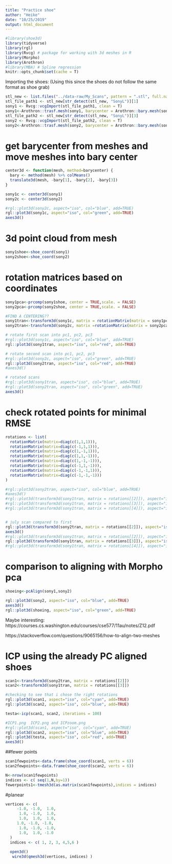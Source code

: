 ```yaml
---
title: "Practice shoe"
author: "Heike"
date: "10/25/2019"
output: html_document
---
```




```r
#library(shoe3d)
library(tidyverse)
library(rgl)
library(Rvcg) # package for working with 3d meshes in R
library(Morpho) 
library(Arothron)
#library(MBA) # Spline regression
knitr::opts_chunk$set(cache = T)
```

Importing the shoes: (Using this since the shoes do not follow the same format as shoe grab)
```r
stl_new <- list.files("../data-raw/My_Scans", pattern = ".stl", full.names = T)
stl_file_path1 <- stl_new[str_detect(stl_new, "SonyL")][1]
sony1 <- Rvcg::vcgImport(stl_file_path1, clean = T)
sony1<-Arothron::trasf.mesh(sony1, barycenter = Arothron::bary.mesh(sony1))
stl_file_path2 <- stl_new[str_detect(stl_new, "SonyL")][3]
sony2 <- Rvcg::vcgImport(stl_file_path2, clean = T)
sony2<-Arothron::trasf.mesh(sony2, barycenter = Arothron::bary.mesh(sony2))
```

# get barycenter from meshes and move meshes into bary center
```r
center3d <- function(mesh, method=barycenter) {
  bary <- method(mesh) %>% colMeans()
  translate3d(mesh, -bary[1], -bary[2], -bary[3])
}

sony1c <- center3d(sony1)
sony2c <- center3d(sony2)

#rgl::plot3d(sony2c, aspect="iso", col="blue", add=TRUE)
rgl::plot3d(sony1c, aspect="iso", col="green", add=TRUE)
axes3d()


```

# 3d point cloud from mesh
```r
sony1shoe<-shoe_coord(sony1)
sony2shoe<-shoe_coord(sony2)
```
# rotation matrices based on coordinates

```r
sony1pca<-prcomp(sony1shoe, center = TRUE,scale. = FALSE)
sony2pca<-prcomp(sony2shoe, center = TRUE,scale. = FALSE)
```


```r
#FIND A CENTERING??
sony1tran<-transform3d(sony1c, matrix = rotationMatrix(matrix = sony1pca$rotation))
sony2tran<-transform3d(sony2c, matrix =rotationMatrix(matrix = sony2pca$rotation))
```

```r
# rotate first scan into pc1, pc2, pc3
#rgl::plot3d(sony1c, aspect="iso", col="blue", add=TRUE)
rgl::plot3d(sony1tran, aspect="iso", col="red", add=TRUE)

# rotate second scan into pc1, pc2, pc3
#rgl::plot3d(sony2c, aspect="iso", col="green", add=TRUE)
rgl::plot3d(sony2tran, aspect="iso", col="red", add=TRUE)
#axes3d()

# rotated scans
#rgl::plot3d(sony1tran, aspect="iso", col="blue", add=TRUE)
#rgl::plot3d(sony2tran, aspect="iso", col="green", add=TRUE)
axes3d()

```


# check rotated points for minimal RMSE

```r
rotations <- list(
  rotationMatrix(matrix=diag(c(1,1,1))),
  rotationMatrix(matrix=diag(c(-1,1,1))),
  rotationMatrix(matrix=diag(c(1,-1,1))),
  rotationMatrix(matrix=diag(c(1,1,-1))),
  rotationMatrix(matrix=diag(c(1,-1,-1))),
  rotationMatrix(matrix=diag(c(-1,1,-1))),
  rotationMatrix(matrix=diag(c(-1,-1,1))),
  rotationMatrix(matrix=diag(c(-1,-1,-1)))
)
```

```r
#rgl::plot3d(sony2tran, aspect="iso", col="blue", add=TRUE)
#axes3d()
#rgl::plot3d(transform3d(sony1tran, matrix = rotations[[2]]), aspect="iso", col="green", add=TRUE)
#rgl::plot3d(transform3d(sony1tran, matrix = rotations[[3]]), aspect="iso", col="darkgreen", add=TRUE)
#rgl::plot3d(transform3d(sony1tran, matrix = rotations[[4]]), aspect="iso", col="cyan", add=TRUE) # this is the one


# july scan compared to first
rgl::plot3d(transform3d(sony2tran, matrix = rotations[[2]]), aspect="iso", col="blue", add=TRUE)
axes3d()
#rgl::plot3d(transform3d(sony1tran, matrix = rotations[[2]]), aspect="iso", col="green", add=TRUE)
rgl::plot3d(transform3d(sony1tran, matrix = rotations[[3]]), aspect="iso", col="cyan", add=TRUE) # this one
#rgl::plot3d(transform3d(sony1tran, matrix = rotations[[4]]), aspect="iso", col="darkgreen", add=TRUE) 


```


# comparison to aligning with Morpho pca

```r
shoeing<-pcAlign(sony1,sony2)
```

```r
rgl::plot3d(sony2, aspect="iso", col="blue", add=TRUE)
axes3d()
rgl::plot3d(shoeing, aspect="iso", col="green", add=TRUE)
```

Maybe interesting:
https://courses.cs.washington.edu/courses/cse577/11au/notes/Z12.pdf

https://stackoverflow.com/questions/9065156/how-to-align-two-meshes


# ICP using the already PC aligned shoes 

```r
scan1<-transform3d(sony2tran, matrix = rotations[[2]])
scan2<-transform3d(sony1tran, matrix = rotations[[3]])
```


```r
#checking to see that i chose the right rotations 
rgl::plot3d(scan1, aspect="iso", col="cyan", add=TRUE) 
rgl::plot3d(scan2, aspect="iso", col="blue", add=TRUE) 

```



```r
testa<-icp(scan1, scan2, iterations = 100)
```

```r
#ICP1.png  ICP2.png and ICPzoom.png
#rgl::plot3d(scan1, aspect="iso", col="cyan", add=TRUE) 
rgl::plot3d(scan2, aspect="iso", col="blue", add=TRUE) 
rgl::plot3d(testa, aspect="iso", col="red", add=TRUE)
axes3d()
```


##fewer points 

```r
scan1fewpoints<-data.frame(shoe_coord(scan1, verts = 6))
scan2fewpoints<-data.frame(shoe_coord(scan2, verts = 6))
```


```r
N<-nrow(scan1fewpoints)
indices <- c( seq(1,N,by=1))
fewerpoints1<-tmesh3d(as.matrix(scan1fewpoints),indices = indices)
```

#planear 


```r
vertices <- c( 
     -1.0, -1.0,  1.0,
      1.0, -1.0,  1.0,
      1.0,  1.0,  1.0,
     1.0, -1.0, -1.0,
      1.0, -1.0, -1.0,
      1.0,  1.0, -1.0
  )
  indices <- c( 1, 2, 3, 4,5,6 )
  
  open3d()  
   wire3d(qmesh3d(vertices, indices) )
```


